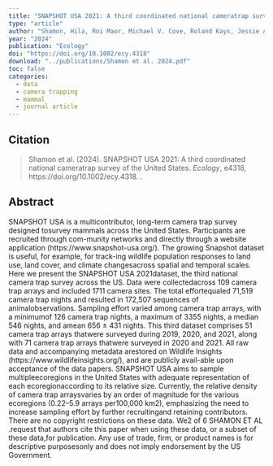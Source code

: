 ```yaml
---
title: "SNAPSHOT USA 2021: A third coordinated national cameratrap survey of the United States"
type: "article"
author: "Shamon, Hila, Roi Maor, Michael V. Cove, Roland Kays, Jessie Adley, et al."
year: "2024"
publication: "Ecology"
doi: "https://doi.org/10.1002/ecy.4318"
download: "../publications/Shamon et al. 2024.pdf"
toc: false
categories:
  - data
  - camera trapping
  - mammal
  - journal article
---
```


## Citation 

> Shamon et al. (2024). SNAPSHOT USA 2021: A third coordinated national cameratrap survey of the United States. *Ecology*, e4318, https://doi.org/10.1002/ecy.4318.
.

## Abstract

SNAPSHOT USA is a multicontributor, long-term camera trap survey designed tosurvey mammals across the United States. Participants are recruited through com-munity networks and directly through a website application (https://www.snapshot-usa.org/). The growing Snapshot dataset is useful, for example, for track-ing wildlife population responses to land use, land cover, and climate changesacross spatial and temporal scales. Here we present the SNAPSHOT USA 2021dataset, the third national camera trap survey across the US. Data were collectedacross 109 camera trap arrays and included 1711 camera sites. The total effortequaled 71,519 camera trap nights and resulted in 172,507 sequences of animalobservations. Sampling effort varied among camera trap arrays, with a minimumof 126 camera trap nights, a maximum of 3355 nights, a median 546 nights, and amean 656 ± 431 nights. This third dataset comprises 51 camera trap arrays thatwere surveyed during 2019, 2020, and 2021, along with 71 camera trap arrays thatwere surveyed in 2020 and 2021. All raw data and accompanying metadata arestored on Wildlife Insights (https://www.wildlifeinsights.org/), and are publicly avail-able upon acceptance of the data papers. SNAPSHOT USA aims to sample multipleecoregions in the United States with adequate representation of each ecoregionaccording to its relative size. Currently, the relative density of camera trap arraysvaries by an order of magnitude for the various ecoregions (0.22–5.9 arrays per100,000 km2), emphasizing the need to increase sampling effort by further recruitingand retaining contributors. There are no copyright restrictions on these data. We2 of 6 SHAMON ET AL .request that authors cite this paper when using these data, or a subset of these data,for publication. Any use of trade, firm, or product names is for descriptive purposesonly and does not imply endorsement by the US Government.